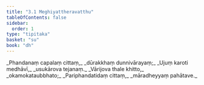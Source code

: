 ```yaml
---
title: "3.1 Meghiyattheravatthu"
tableOfContents: false
sidebar:
  order: 1
type: "tipitaka"
basket: "su"
book: "dh"
---
```



<DynamicBreadcrumb />

<Division number="33" book="dh">

<Paragraph number="36" type="verses" book="dh">
_Phandanaṃ capalaṃ cittaṃ,_  
_dūrakkhaṃ dunnivārayaṃ;_  
_Ujuṃ karoti medhāvī,_  
_usukārova tejanaṃ._  

</Paragraph>

</Division>
<Division number="34" book="dh">

<Paragraph number="37" type="verses" book="dh">
_Vārijova thale khitto,_  
_okamokataubbhato;_  
_Pariphandatidaṃ cittaṃ,_  
_māradheyyaṃ pahātave._
</Paragraph>
</Division>